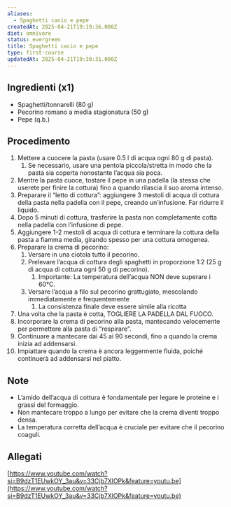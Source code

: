 ```yaml
---
aliases:
  - Spaghetti cacio e pepe
createdAt: 2025-04-21T19:19:36.000Z
diet: omnivore
status: evergreen
title: Spaghetti cacio e pepe
type: first-course
updatedAt: 2025-04-21T19:30:31.000Z
---
```

## Ingredienti (x1)

- Spaghetti/tonnarelli (80 g)
- Pecorino romano a media stagionatura (50 g)
- Pepe (q.b.)

## Procedimento

1. Mettere a cuocere la pasta (usare 0.5 l di acqua ogni 80 g di pasta).
   1. Se necessario, usare una pentola piccola/stretta in modo che la pasta sia coperta nonostante l’acqua sia poca.
2. Mentre la pasta cuoce, tostare il pepe in una padella (la stessa che userete per finire la cottura) fino a quando rilascia il suo aroma intenso.
3. Preparare il “letto di cottura”: aggiungere 3 mestoli di acqua di cottura della pasta nella padella con il pepe, creando un’infusione. Far ridurre il liquido.
4. Dopo 5 minuti di cottura, trasferire la pasta non completamente cotta nella padella con l’infusione di pepe.
5. Aggiungere 1-2 mestoli di acqua di cottura e terminare la cottura della pasta a fiamma media, girando spesso per una cottura omogenea.
6. Preparare la crema di pecorino:
   1. Versare in una ciotola tutto il pecorino.
   2. Prelevare l’acqua di cottura degli spaghetti in proporzione 1:2 (25 g di acqua di cottura ogni 50 g di pecorino).
      1. Importante: La temperatura dell’acqua NON deve superare i 60°C.
   3. Versare l’acqua a filo sul pecorino grattugiato, mescolando immediatamente e frequentemente
      1. La consistenza finale deve essere simile alla ricotta
7. Una volta che la pasta è cotta, TOGLIERE LA PADELLA DAL FUOCO.
8. Incorporare la crema di pecorino alla pasta, mantecando velocemente per permettere alla pasta di “respirare”.
9. Continuare a mantecare dai 45 ai 90 secondi, fino a quando la crema inizia ad addensarsi.
10. Impiattare quando la crema è ancora leggermente fluida, poiché continuerà ad addensarsi nel piatto.

## Note

- L’amido dell’acqua di cottura è fondamentale per legare le proteine e i grassi del formaggio.
- Non mantecare troppo a lungo per evitare che la crema diventi troppo densa.
- La temperatura corretta dell’acqua è cruciale per evitare che il pecorino coaguli.

## Allegati

[https://www.youtube.com/watch?si=B9dzT1EUwkOY_3au&v=33Cjb7XlOPk&feature=youtu.be](https://www.youtube.com/watch?si=B9dzT1EUwkOY_3au&v=33Cjb7XlOPk&feature=youtu.be)
